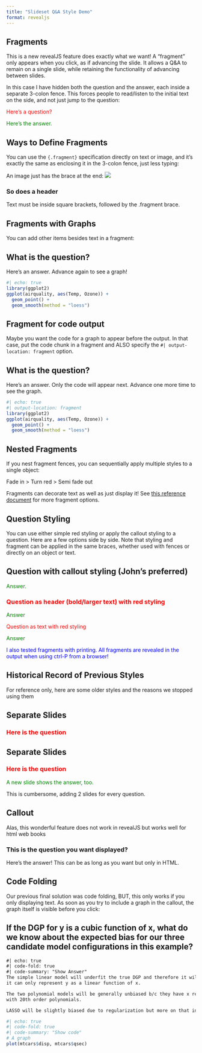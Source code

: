 ---
title: "Slideset Q&A Style Demo"
format: revealjs
---

## Fragments

This is a new revealJS feature does exactly what we want! A "fragment" only appears when you click, as if advancing the slide. It allows a Q&A to remain on a single slide, while retaining the functionality of advancing between slides.

In this case I have hidden both the question and the answer, each inside a separate 3-colon fence. This forces people to read/listen to the initial text on the side, and not just jump to the question:

:::{.fragment}
[Here's a question?]{style="color:red;"}
:::

:::{.fragment}
[Here's the answer.]{style="color:green;"}
:::

## Ways to Define Fragments

You can use the `{.fragment}` specification directly on text or image, and it's exactly the same as enclosing it in the 3-colon fence, just less typing:

An image just has the brace at the end:
![](https://dionysus.psych.wisc.edu/Facebook/cover.png){.fragment}

### So does a header{.fragment}

[Text must be inside square brackets, followed by the .fragment brace.]{.fragment}

## Fragments with Graphs

You can add other items besides text in a fragment:

::: {.callout-important}
## What is the question?
:::

:::{.fragment}
Here's an answer. Advance again to see a graph!
:::

:::{.fragment}

```{r}
#| echo: true
library(ggplot2)
ggplot(airquality, aes(Temp, Ozone)) + 
  geom_point() + 
  geom_smooth(method = "loess")
```
:::

## Fragment for code output

Maybe you want the code for a graph to appear before the output. In that case, put the code chunk in a fragment and ALSO specify the `#| output-location: fragment` option.

::: {.callout-important}
## What is the question?
:::

:::{.fragment}
Here's an answer. Only the code will appear next. Advance one more time to see the graph.
:::

:::{.fragment}
```{r}
#| echo: true
#| output-location: fragment
library(ggplot2)
ggplot(airquality, aes(Temp, Ozone)) + 
  geom_point() + 
  geom_smooth(method = "loess")
```
:::

## Nested Fragments

If you nest fragment fences, you can sequentially apply multiple styles to a single object:

::: {.fragment .fade-in}
:::: {.fragment .highlight-red}
::::: {.fragment .semi-fade-out}
Fade in > Turn red > Semi fade out
:::::
::::
:::

Fragments can decorate text as well as just display it! See [this reference document](https://quarto.org/docs/presentations/revealjs/advanced.html#fragments) for more fragment options.

## Question Styling

You can use either simple red styling or apply the callout styling to a question. Here are a few options side by side. Note that styling and fragment can be applied in the same braces, whether used with fences or directly on an object or text.

::: {.fragment .callout-important}
## Question with callout styling (John's preferred)
:::

:::{.fragment style="color:green;"} 
Answer.
:::

### Question as header (bold/larger text) with red styling{.fragment style="color:red;"}

[Answer]{.fragment style="color:green;"} 


[Question as text with red styling]{.fragment style="color:red;"}

[Answer]{.fragment style="color:green;"} 


[I also tested fragments with printing. All fragments are revealed in the output when using ctrl-P from a browser!]{.fragment style="color:blue;"} 


## Historical Record of Previous Styles

For reference only, here are some older styles and the reasons we stopped using them

## Separate Slides

### Here is the question{style="color:red;"}

## Separate Slides

### Here is the question{style="color:red;"}

[A new slide shows the answer, too.]{style="color:green;"}

This is cumbersome, adding 2 slides for every question.


## Callout

Alas, this wonderful feature does not work in revealJS but works well for html web books

::: {.callout-important collapse="true"}

### This is the question you want displayed?

Here's the answer! This can be as long as you want but only in HTML.

:::

## Code Folding

Our previous final solution was code folding, BUT, this only works if you only displaying text. As soon as you try to include a graph in the callout, the graph itself is visible before you click:

::: {.callout-important collapse="false"}
## If the DGP for y is a cubic function of x, what do we know about the expected bias for our three candidate model configurations in this example?

```{html}
#| echo: true
#| code-fold: true
#| code-summary: "Show Answer"
The simple linear model will underfit the true DGP and therefore it will be biased b/c 
it can only represent y as a linear function of x.  

The two polynomial models will be generally unbiased b/c they have x represented 
with 20th order polynomials.  

LASSO will be slightly biased due to regularization but more on that in a later unit

```

```{r}
#| echo: true
#| code-fold: true
#| code-summary: "Show code"
# A graph 
plot(mtcars$disp, mtcars$qsec)
```
:::
